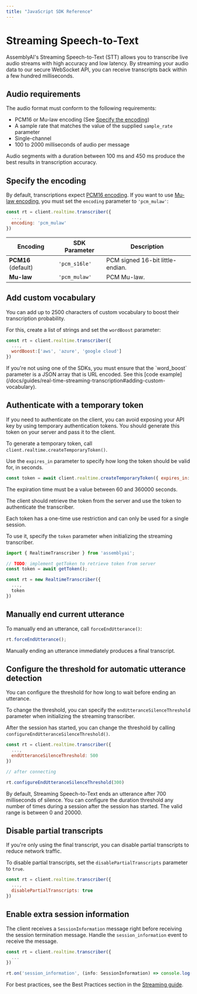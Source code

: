 ```yaml
---
title: "JavaScript SDK Reference"
---
```


# Streaming Speech-to-Text

AssemblyAI's Streaming Speech-to-Text (STT) allows you to transcribe live audio streams with high accuracy and low latency. By streaming your audio data to our secure WebSocket API, you can receive transcripts back within a few hundred milliseconds.

## Audio requirements

The audio format must conform to the following requirements:

- PCM16 or Mu-law encoding (See [Specify the encoding](#specify-the-encoding))
- A sample rate that matches the value of the supplied `sample_rate` parameter
- Single-channel
- 100 to 2000 milliseconds of audio per message

<Tip>
  Audio segments with a duration between 100 ms and 450 ms produce the best
  results in transcription accuracy.
</Tip>

## Specify the encoding

By default, transcriptions expect [PCM16 encoding](http://trac.ffmpeg.org/wiki/audio%20types). If you want to use [Mu-law encoding](http://trac.ffmpeg.org/wiki/audio%20types), you must set the `encoding` parameter to `'pcm_mulaw'`:

```javascript {3}
const rt = client.realtime.transcriber({
  ...,
  encoding: 'pcm_mulaw'
})
```

| Encoding            | SDK Parameter | Description                      |
| ------------------- | ------------- | -------------------------------- |
| **PCM16** (default) | `'pcm_s16le'` | PCM signed 16-bit little-endian. |
| **Mu-law**          | `'pcm_mulaw'` | PCM Mu-law.                      |

## Add custom vocabulary

You can add up to 2500 characters of custom vocabulary to boost their transcription probability.

For this, create a list of strings and set the `wordBoost` parameter:

```javascript {3}
const rt = client.realtime.transcriber({
  ...,
  wordBoost:['aws', 'azure', 'google cloud']
})
```

<Note>
  If you're not using one of the SDKs, you must ensure that the `word_boost`
  parameter is a JSON array that is URL encoded. See this [code
  example](/docs/guides/real-time-streaming-transcription#adding-custom-vocabulary).
</Note>

## Authenticate with a temporary token

If you need to authenticate on the client, you can avoid exposing your API key by using temporary authentication tokens.
You should generate this token on your server and pass it to the client.

<Steps>
<Step>

To generate a temporary token, call `client.realtime.createTemporaryToken()`.

Use the `expires_in` parameter to specify how long the token should be valid for, in seconds.

```javascript
const token = await client.realtime.createTemporaryToken({ expires_in: 60 });
```

<Note>The expiration time must be a value between 60 and 360000 seconds.</Note>

</Step>
<Step>

The client should retrieve the token from the server and use the token to authenticate the transcriber.

<Note>
  Each token has a one-time use restriction and can only be used for a single
  session.
</Note>

To use it, specify the `token` parameter when initializing the streaming transcriber.

```javascript {8}
import { RealtimeTranscriber } from 'assemblyai';

// TODO: implement getToken to retrieve token from server
const token = await getToken();

const rt = new RealtimeTranscriber({
  ...,
  token
})
```

</Step>
</Steps>

## Manually end current utterance

To manually end an utterance, call `forceEndUtterance()`:

```javascript
rt.forceEndUtterance();
```

Manually ending an utterance immediately produces a final transcript.

## Configure the threshold for automatic utterance detection

You can configure the threshold for how long to wait before ending an utterance.

To change the threshold, you can specify the `endUtteranceSilenceThreshold` parameter when initializing the streaming transcriber.

After the session has started, you can change the threshold by calling `configureEndUtteranceSilenceThreshold()`.

```javascript {3,8}
const rt = client.realtime.transcriber({
  ...,
  endUtteranceSilenceThreshold: 500
})

// after connecting

rt.configureEndUtteranceSilenceThreshold(300)
```

<Note>
  By default, Streaming Speech-to-Text ends an utterance after 700 milliseconds
  of silence. You can configure the duration threshold any number of times
  during a session after the session has started. The valid range is between 0
  and 20000.
</Note>

## Disable partial transcripts

If you're only using the final transcript, you can disable partial transcripts to reduce network traffic.

To disable partial transcripts, set the `disablePartialTranscripts` parameter to `true`.

```javascript {3}
const rt = client.realtime.transcriber({
  ...,
  disablePartialTranscripts: true
})
```

## Enable extra session information

The client receives a `SessionInformation` message right before receiving the session termination message.
Handle the `session_information` event to receive the message.

```javascript {5}
const rt = client.realtime.transcriber({
  ...
})

rt.on('session_information', (info: SessionInformation) => console.log(info));
```

For best practices, see the Best Practices section in the [Streaming guide](/docs/speech-to-text/streaming#best-practices).
